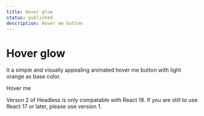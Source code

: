 ```yaml
---
title: Hover glow
status: published
description: Hover me button
---
```


# Hover glow

It a simple and visually appealing animated hover me button with light orange as base color.

<CompPreview name="hover-glow" variants="default">Hover me</CompPreview>

<Note>
  <span>
    Verson 2 of Headless is only compatable with React 18. If you are still to
    use React 17 or later, please use version 1.
  </span>
</Note>
